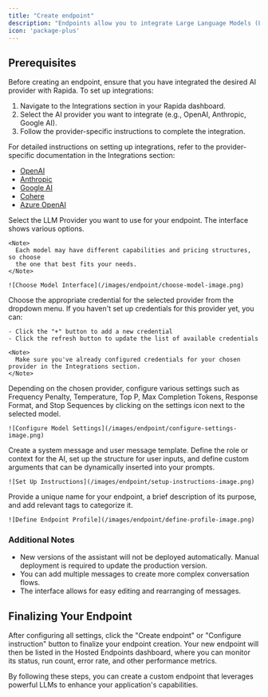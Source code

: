 ```yaml
---
title: "Create endpoint"
description: "Endpoints allow you to integrate Large Language Models (LLMs) into your application, providing a powerful interface for AI-driven functionalities."
icon: 'package-plus'
---
```


## Prerequisites

Before creating an endpoint, ensure that you have integrated the desired AI provider with Rapida. To set up integrations:

1. Navigate to the Integrations section in your Rapida dashboard.
2. Select the AI provider you want to integrate (e.g., OpenAI, Anthropic, Google AI).
3. Follow the provider-specific instructions to complete the integration.

For detailed instructions on setting up integrations, refer to the provider-specific documentation in the Integrations section:

- [OpenAI](/integrations/openai)
- [Anthropic](/integrations/anthropic)
- [Google AI](/integrations/google-ai)
- [Cohere](/integrations/cohere)
- [Azure OpenAI](/integrations/azure-openai)

<Steps>
  <Step title="Choose Model">
    Select the LLM Provider you want to use for your endpoint. The interface shows various options.

    <Note>
      Each model may have different capabilities and pricing structures, so choose
      the one that best fits your needs.
    </Note>

    ![Choose Model Interface](/images/endpoint/choose-model-image.png)

  </Step>

  <Step title="Select Provider Credential">
    Choose the appropriate credential for the selected provider from the dropdown menu. If you haven't set up credentials for this provider yet, you can:
    
    - Click the "+" button to add a new credential
    - Click the refresh button to update the list of available credentials
    
    <Note>
      Make sure you've already configured credentials for your chosen provider in the Integrations section.
    </Note>
    
  </Step>

  <Step title="Configure Model Settings">
    Depending on the chosen provider, configure various settings such as Frequency Penalty, Temperature, Top P, Max Completion Tokens, Response Format, and Stop Sequences by clicking on the settings icon next to the selected model.

    ![Configure Model Settings](/images/endpoint/configure-settings-image.png)

  </Step>

  <Step title="Set Up Instructions">
    Create a system message and user message template. Define the role or context for the AI, set up the structure for user inputs, and define custom arguments that can be dynamically inserted into your prompts.

    ![Set Up Instructions](/images/endpoint/setup-instructions-image.png)

  </Step>

  <Step title="Define Endpoint Profile">
    Provide a unique name for your endpoint, a brief description of its purpose, and add relevant tags to categorize it.

    ![Define Endpoint Profile](/images/endpoint/define-profile-image.png)

  </Step>
</Steps>

### Additional Notes

- New versions of the assistant will not be deployed automatically. Manual deployment is required to update the production version.
- You can add multiple messages to create more complex conversation flows.
- The interface allows for easy editing and rearranging of messages.

## Finalizing Your Endpoint

After configuring all settings, click the "Create endpoint" or "Configure instruction" button to finalize your endpoint creation. Your new endpoint will then be listed in the Hosted Endpoints dashboard, where you can monitor its status, run count, error rate, and other performance metrics.

By following these steps, you can create a custom endpoint that leverages powerful LLMs to enhance your application's capabilities.

